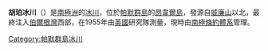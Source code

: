 {{coord|64|44|S|63|37|W|source:GNIS|display=title}}

'''胡珀冰川'''（{{lang-en|Hooper Glacier}}）是[[南極洲|南極洲]]的[[冰川|冰川]]，位於[[帕默群島|帕默群島]]的[[昂韋爾島|昂韋爾島]]，發源自[[威廉山_(南極洲)|威廉山]]以北，最終注入[[伯爾根灣|伯爾根灣]]西部，在1955年由[[英國|英國]]研究隊測量，現時由[[南極條約體系|南極條約體系]]管理。

{{DEFAULTSORT:Hooper Glacier}}
[[Category:帕默群島冰川|Category:帕默群島冰川]]


{{PalmerArchipelago-geo-stub}}